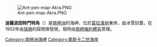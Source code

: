 [[Image:Ant-pen-map-Akra.PNG|thumb]]

{{Coord|65|33|S|61|43|W|source:GNIS|display=title}}

'''迪薩波因特門特角'''（{{lang-sv|Disappointment, Cape}}）是[[南極洲|南極洲]]的海岬，位於[[葛拉漢地|葛拉漢地]]東岸，由冰雪封蓋，在1902年由[[瑞典|瑞典]]的探險隊發現，現時由[[南極條約體系|南極條約體系]]管理。

{{DEFAULTSORT:Cape Disappointment}}
[[Category:南極洲海岬|Category:南極洲海岬]]
[[Category:奧斯卡二世海岸|Category:奧斯卡二世海岸]]


{{OscarIICoast-geo-stub}}